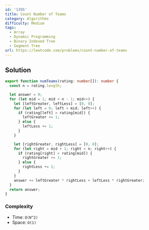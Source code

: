 ```yaml
---
id: '1395'
title: Count Number of Teams
category: Algorithms
difficulty: Medium
tags:
  - Array
  - Dynamic Programming
  - Binary Indexed Tree
  - Segment Tree
url: https://leetcode.com/problems/count-number-of-teams
---
```


## Solution

```typescript filename="solution.ts" copy
export function numTeams(rating: number[]): number {
  const n = rating.length;

  let answer = 0;
  for (let mid = 1; mid < n - 1; mid++) {
    let [leftGreater, leftLess] = [0, 0];
    for (let left = 0; left < mid; left++) {
      if (rating[left] > rating[mid]) {
        leftGreater += 1;
      } else {
        leftLess += 1;
      }
    }

    let [rightGreater, rightLess] = [0, 0];
    for (let right = mid + 1; right < n; right++) {
      if (rating[right] > rating[mid]) {
        rightGreater += 1;
      } else {
        rightLess += 1;
      }
    }
    answer += leftGreater * rightLess + leftLess * rightGreater;
  }
  return answer;
}
```

### Complexity

- Time: `O(N^2)`
- Space: `O(1)`
